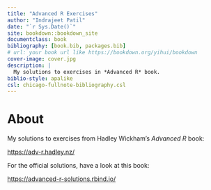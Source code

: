 ```yaml
--- 
title: "Advanced R Exercises"
author: "Indrajeet Patil"
date: "`r Sys.Date()`"
site: bookdown::bookdown_site
documentclass: book
bibliography: [book.bib, packages.bib]
# url: your book url like https://bookdown.org/yihui/bookdown
cover-image: cover.jpg
description: |
  My solutions to exercises in *Advanced R* book.
biblio-style: apalike
csl: chicago-fullnote-bibliography.csl
---
```


# About {-}

My solutions to exercises from Hadley Wickham's *Advanced R* book:

<https://adv-r.hadley.nz/>

For the official solutions, have a look at this book:

<https://advanced-r-solutions.rbind.io/>
